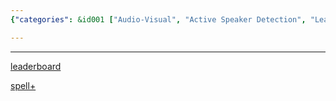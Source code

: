 ```yaml
---
{"categories": &id001 ["Audio-Visual", "Active Speaker Detection", "Leaderboard", "SPL+", "Speech Recognition", "Advancements in Technology", "Identifying Speakers"], "category": "Speaker Detection", "date": "2022-09-17 11:20:08", "description": "This article explores the advancements in Audio-Visual Active Speaker Detection technology, discussing recent developments and potential references to a leaderboard and SPL+. The article delves into the identification of speakers within an audiovisual context and how these technologies are evolving.", "tags": *id001, "title": "audio-visual active speaker detection"}

---
```


------

[leaderboard](https://paperswithcode.com/sota/audio-visual-active-speaker-detection-on-ava)

[spell+](https://paperswithcode.com/sota/audio-visual-active-speaker-detection-on-ava)

